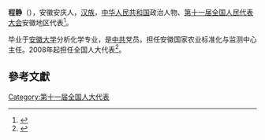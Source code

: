 '''程静'''（{{bd|1954年||}}），安徽安庆人，[[汉族|汉族]]，[[中华人民共和国|中华人民共和国]]政治人物、[[第十一届全国人民代表大会|第十一届全国人民代表大会]]安徽地区代表<ref>{{cite web|author=新华网|title=第十一届全国人大代表|url=http://news.xinhuanet.com/ziliao/2008-03/03/content_7708230.htm?node=36628|publisher=新华网|accessdate=2014-01-07|archive-date=2014-01-10|archive-url=https://web.archive.org/web/20140110211415/http://news.xinhuanet.com/ziliao/2008-03/03/content_7708230.htm?node=36628|dead-url=no}}</ref>。

毕业于[[安徽大学|安徽大学]]分析化学专业，是[[中共|中共]]党员。担任安徽国家农业标准化与监测中心主任。2008年起担任全国人大代表<ref>{{cite news|title=全国人大代表信息-程静|url= http://210.82.31.1:8084/delegate/viewDelegate.action?dbid=111049|accessdate=2013-04-05|newspaper=全国人大网}}</ref>。

==參考文獻==
{{reflist}}

[[Category:第十一届全国人大代表|Category:第十一届全国人大代表]]